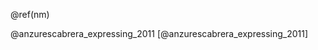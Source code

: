 \chapter{Title}

<!-- {#ch1} defines an ID 'ch1' that allows you to reference and link to it throughout the document by using the @ref(ch1) syntax below. You can do this for sections, figures, tables, etc.-->

\section{Introduction}


\section{Notation and Review}
\label{nm}

<!-- To reference sections or subsections, add a label and use below code in text -->
\@ref(nm)

<!-- To reference an article, use  -->
@anzurescabrera_expressing_2011
<!-- or -->
[@anzurescabrera_expressing_2011]


\subsection{}
\subsubsection{}

